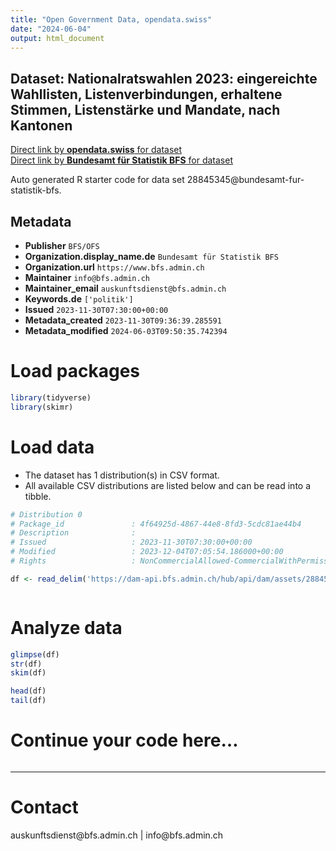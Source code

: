 ```yaml
---
title: "Open Government Data, opendata.swiss"
date: "2024-06-04"
output: html_document
---
```


## Dataset: Nationalratswahlen 2023: eingereichte Wahllisten, Listenverbindungen, erhaltene Stimmen, Listenstärke und Mandate, nach Kantonen



[Direct link by **opendata.swiss** for dataset](https://opendata.swiss/de/dataset/nationalratswahlen-2023-eingereichte-wahllisten-listenverbindungen-erhaltene-stimmen-listenstar)<br>
[Direct link by **Bundesamt für Statistik BFS** for dataset](https://www.bfs.admin.ch/asset/de/sd-t-17.02-NRW2023-listen)

Auto generated R starter code for data set 28845345@bundesamt-fur-statistik-bfs.

## Metadata

- **Publisher** `BFS/OFS`
- **Organization.display_name.de** `Bundesamt für Statistik BFS`
- **Organization.url** `https://www.bfs.admin.ch`
- **Maintainer** `info@bfs.admin.ch`
- **Maintainer_email** `auskunftsdienst@bfs.admin.ch`
- **Keywords.de** `['politik']`
- **Issued** `2023-11-30T07:30:00+00:00`
- **Metadata_created** `2023-11-30T09:36:39.285591`
- **Metadata_modified** `2024-06-03T09:50:35.742394`


# Load packages

```r

library(tidyverse)
library(skimr)

```

# Load data

-   The dataset has 1 distribution(s) in CSV format.
-   All available CSV distributions are listed below and can be read into a tibble.

```r

# Distribution 0
# Package_id               : 4f64925d-4867-44e8-8fd3-5cdc81ae44b4
# Description              : 
# Issued                   : 2023-11-30T07:30:00+00:00
# Modified                 : 2023-12-04T07:05:54.186000+00:00
# Rights                   : NonCommercialAllowed-CommercialWithPermission-ReferenceRequired

df <- read_delim('https://dam-api.bfs.admin.ch/hub/api/dam/assets/28845354/appendix')



```

# Analyze data

```r

glimpse(df)
str(df)
skim(df)

head(df)
tail(df)

```

# Continue your code here...

```r

```

------------------------------------------------------------------------

# Contact

auskunftsdienst@bfs.admin.ch | info@bfs.admin.ch
